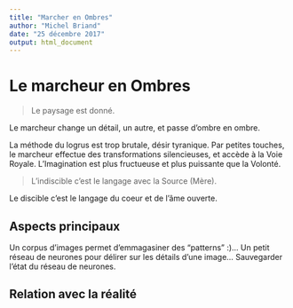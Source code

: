 ```yaml
---
title: "Marcher en Ombres"
author: "Michel Briand"
date: "25 décembre 2017"
output: html_document
---
```


# Le marcheur en Ombres

> Le paysage est donné.

Le marcheur change un détail, un autre, et passe d'ombre en ombre.

La méthode du logrus est trop brutale, désir tyranique. 
Par petites touches, le marcheur effectue des transformations silencieuses, et accède à la Voie Royale.
L'Imagination est plus fructueuse et plus puissante que la Volonté.

> L'indiscible c'est le langage avec la Source (Mère).

Le discible c'est le langage du coeur et de l'âme ouverte.

## Aspects principaux

Un corpus d'images permet d'emmagasiner des "patterns" :)...
Un petit réseau de neurones pour délirer sur les détails d'une image...
Sauvegarder l'état du réseau de neurones.

## Relation avec la réalité

